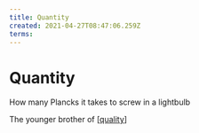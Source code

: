```yaml
---
title: Quantity
created: 2021-04-27T08:47:06.259Z
terms:
---
```


# Quantity

How many Plancks it takes to screw in a lightbulb

The younger brother of [[quality]]

[//begin]: # 'Autogenerated link references for markdown compatibility'
[quality]: quality 'Quality'
[//end]: # 'Autogenerated link references'
